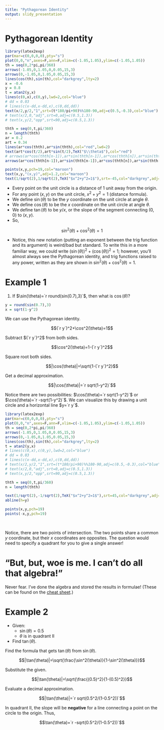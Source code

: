 ```yaml
---
title: "Pythagorean Identity"
output: slidy_presentation
---
```


# Pythagorean Identity

```r
library(latex2exp)
par(mar=c(0,0,0,0),pty="s")
plot(0,0,"n",axes=F,ann=F,xlim=c(-1.05,1.05),ylim=c(-1.05,1.05))
th = seq(0,2*pi,pi/360)
arrows(-1.05,0,1.05,0,0.05,15,3)
arrows(0,-1.05,0,1.05,0.05,15,3)
lines(cos(th),sin(th),col="darkgrey",lty=2)
x = -0.6
y = 0.8
t = atan2(y,x)
lines(c(0,x),c(0,y),lwd=2,col="blue")
# dd = 0.03
# lines(c(x-dd,x-dd,x),c(0,dd,dd))
text(x/2,y/2,"1",srt=(t*180/pi+90)%%180-90,adj=c(0.5,-0.3),col="blue")
# text(x/2,0,"adj",srt=0,adj=c(0.5,1.3))
# text(x,y/2,"opp",srt=90,adj=c(0.5,1.3))

thth = seq(0,t,pi/360)
n = length(thth)
ar = 0.2
art = 0.34
lines(ar*cos(thth),ar*sin(thth),col="red",lwd=2)
text(art*cos(t/2),art*sin(t/2),TeX("$\\theta$"),col="red")
# arrows(ar*cos(thth[n-1]),ar*sin(thth[n-1]),ar*cos(thth[n]),ar*sin(thth[n]),0.1,20,col="red",lwd=3)
arrows(ar*cos(thth[n-1]),ar*sin(thth[n-1]),ar*cos(thth[n]),ar*sin(thth[n]),0.05,30,col="red",lwd=2)

points(x,y,pch=19,col="maroon")
text(x,y,"(x,y)",adj=1.2,col="maroon")
text(1/sqrt(2),1/sqrt(2),TeX("$x^2+y^2=1$"),srt=-45,col="darkgrey",adj=c(0.5,-0.2))

```

* Every point on the unit circle is a distance of $1$ unit away from the origin.
* For any point $(x,y)$ on the unit circle, $x^2+y^2=1$ (distance formula).
* We define $\sin(\theta)$ to be the $y$ coordinate on the unit circle at angle $\theta$.
* We define $\cos(\theta)$ to be the $x$ coordinate on the unit circle at angle $\theta$.
* We define $\tan(\theta)$ to be $y/x$, or the slope of the segment connecting $(0,0)$ to $(x,y)$.
* So,

$$\sin^2(\theta)+\cos^2(\theta)=1$$

* Notice, this new notation (putting an exponent between the trig function and its argument) is weird/bad but standard. To write this in a more familiar way, we could write $(\sin(\theta))^2+(\cos(\theta))^2=1$; however, you'll almost always see the Pythagorean identity, and trig functions raised to any power, written as they are shown in $\sin^2(\theta)+\cos^2(\theta)=1$.

# Example 1

1. If $\sin(\theta)=`r round(sin(0.7),3)`$, then what is $\cos(\theta)$?

```r
y = round(sin(0.7),3)
x = sqrt(1-y^2)
```

We can use the Pythagorean identity.

$$(`r y`)^2+\cos^2(\theta)=1$$

Subtract $(`r y`)^2$ from both sides.

$$\cos^2(\theta)=1-(`r y`)^2$$

Square root both sides.

$$|\cos(\theta)|=\sqrt{1-(`r y`)^2}$$

Get a decimal approximation.


$$|\cos(\theta)|=`r sqrt(1-y^2)`$$


Notice there are two possibilities: $\cos(\theta)=`r sqrt(1-y^2)`$ or $\cos(\theta)=`r -sqrt(1-y^2)`$. We can visualize this by drawing a unit circle and a horizontal line $y=`r y`$.


```r
library(latex2exp)
par(mar=c(0,0,0,0),pty="s")
plot(0,0,"n",axes=F,ann=F,xlim=c(-1.05,1.05),ylim=c(-1.05,1.05))
th = seq(0,2*pi,pi/360)
arrows(-1.05,0,1.05,0,0.05,15,3)
arrows(0,-1.05,0,1.05,0.05,15,3)
lines(cos(th),sin(th),col="darkgrey",lty=2)
t = atan2(y,x)
# lines(c(0,x),c(0,y),lwd=2,col="blue")
# dd = 0.03
# lines(c(x-dd,x-dd,x),c(0,dd,dd))
# text(x/2,y/2,"1",srt=(t*180/pi+90)%%180-90,adj=c(0.5,-0.3),col="blue")
# text(x/2,0,"adj",srt=0,adj=c(0.5,1.3))
# text(x,y/2,"opp",srt=90,adj=c(0.5,1.3))

thth = seq(0,t,pi/360)
n = length(thth)

text(1/sqrt(2),-1/sqrt(2),TeX("$x^2+y^2=1$"),srt=45,col="darkgrey",adj=c(0.5,-0.2))
abline(h=y)

points(x,y,pch=19)
points(-x,y,pch=19)
```
\

Notice, there are two points of intersection. The two points share a common $y$ coordinate, but their $x$ coordinates are opposites. The question would need to specify a quadrant for you to give a single answer!

# "But, but, woe is me. I can't do all that algebra!"

Never fear. I've done the algebra and stored the results in formulae! (These can be found on the [cheat sheet](https://chadworley.github.io/a2/u13/rtt_cheat_sheet/cheat_sheet_uc_trig.pdf).)

\begin{align*}
\sin^2(\theta)+\cos^2(\theta)&=1 & |\sin(\theta)|&=\sqrt{1-\cos^2(\theta)} & |\cos(\theta)|&=\sqrt{1-\sin^2(\theta)}\\\\
\tan^2(\theta)+1&=\frac{1}{\cos^2(\theta)} & |\tan(\theta)|&=\sqrt{\frac{1-\cos^2(\theta)}{\cos^2(\theta)}} &
|\cos(\theta)|&=\sqrt{\frac{1}{\tan^2(\theta)+1}}\\\\
\tan^2(\theta)+1&=\frac{1}{1-\sin^2(\theta)} & |\tan(\theta)|&=\sqrt{\frac{\sin^2(\theta)}{1-\sin^2(\theta)}} &
|\sin(\theta)|&=\sqrt{\frac{\tan^2(\theta)}{\tan^2(\theta)+1}}\\\\
\end{align*}

# Example 2

* Given:
    * $\sin(\theta)=0.5$
    * $\theta$ is in quadrant II
* Find $\tan(\theta)$.

Find the formula that gets $\tan(\theta)$ from $\sin(\theta)$.

$$|\tan(\theta)|=\sqrt{\frac{\sin^2(\theta)}{1-\sin^2(\theta)}}$$

Substitute the given.

$$|\tan(\theta)|=\sqrt{\frac{(0.5)^2}{1-(0.5)^2}}$$

Evaluate a decimal approximation.


$$|\tan(\theta)|=`r sqrt(0.5^2/(1-0.5^2))`$$

In quadrant II, the slope will be **negative** for a line connecting a point on the circle to the origin. Thus,


$$\tan(\theta)=`r -sqrt(0.5^2/(1-0.5^2))`$$













